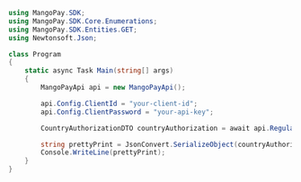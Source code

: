 ```csharp .NET 
using MangoPay.SDK;
using MangoPay.SDK.Core.Enumerations;
using MangoPay.SDK.Entities.GET;
using Newtonsoft.Json;

class Program
{
    static async Task Main(string[] args)
    {
        MangoPayApi api = new MangoPayApi();

        api.Config.ClientId = "your-client-id";
        api.Config.ClientPassword = "your-api-key";

        CountryAuthorizationDTO countryAuthorization = await api.Regulatory.GetCountryAuthorizations(CountryIso.FR);

        string prettyPrint = JsonConvert.SerializeObject(countryAuthorization, Formatting.Indented);
        Console.WriteLine(prettyPrint);
    }
}
```